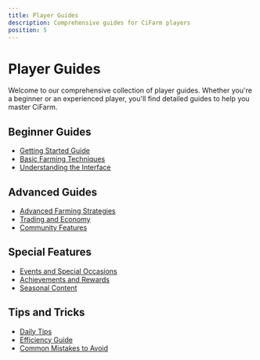 ```yaml
---
title: Player Guides
description: Comprehensive guides for CiFarm players
position: 5
---
```


# Player Guides

Welcome to our comprehensive collection of player guides. Whether you're a beginner or an experienced player, you'll find detailed guides to help you master CiFarm.

## Beginner Guides

- [Getting Started Guide](/player-guides/getting-started)
- [Basic Farming Techniques](/player-guides/basic-farming)
- [Understanding the Interface](/player-guides/interface-guide)

## Advanced Guides

- [Advanced Farming Strategies](/player-guides/advanced-farming)
- [Trading and Economy](/player-guides/trading)
- [Community Features](/player-guides/community)

## Special Features

- [Events and Special Occasions](/player-guides/events)
- [Achievements and Rewards](/player-guides/achievements)
- [Seasonal Content](/player-guides/seasonal)

## Tips and Tricks

- [Daily Tips](/player-guides/daily-tips)
- [Efficiency Guide](/player-guides/efficiency)
- [Common Mistakes to Avoid](/player-guides/common-mistakes) 